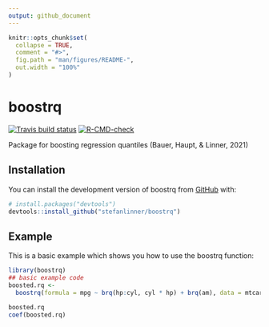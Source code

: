 ```yaml
---
output: github_document
---
```


<!-- README.md is generated from README.Rmd. Please edit that file -->

```r
knitr::opts_chunk$set(
  collapse = TRUE,
  comment = "#>",
  fig.path = "man/figures/README-",
  out.width = "100%"
)
```

# boostrq

<!-- badges: start -->
[![Travis build status](https://travis-ci.com/stefanlinner/boostrq.svg?branch=master)](https://travis-ci.com/stefanlinner/boostrq)
[![R-CMD-check](https://github.com/stefanlinner/boostrq/workflows/R-CMD-check/badge.svg)](https://github.com/stefanlinner/boostrq/actions)
<!-- badges: end -->

Package for boosting regression quantiles (Bauer, Haupt, & Linner, 2021)

## Installation

You can install the development version of boostrq from [GitHub](https://github.com/) with:

``` r
# install.packages("devtools")
devtools::install_github("stefanlinner/boostrq")
```
## Example

This is a basic example which shows you how to use the boostrq function:

```r
library(boostrq)
## basic example code
boosted.rq <- 
  boostrq(formula = mpg ~ brq(hp:cyl, cyl * hp) + brq(am), data = mtcars, mstop = 200, nu = 0.1, tau = 0.5, offset = 0.5)

boosted.rq
coef(boosted.rq)
```
